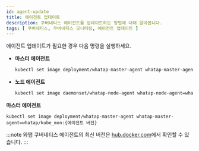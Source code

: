 ```yaml
---
id: agent-update
title: 에이전트 업데이트
description: 쿠버네티스 에이전트를 업데이트하는 방법에 대해 알아봅니다.
tags: [ 쿠버네티스, 쿠버네티스 모니터링, 에이전트 업데이트 ]
---
```



에이전트 업데이트가 필요한 경우 다음 명령을 실행하세요.

<Tabs groupId='k8stype'>

<TabItem value='kubernetes' label='KUBERNETES' default>

* **마스터 에이전트**

  ```bash
  kubectl set image deployment/whatap-master-agent whatap-master-agent=whatap/kube_mon:{에이전트 버전} -n whatap-monitoring
  ```

* **노드 에이전트**

  ```bash
  kubectl set image daemonset/whatap-node-agent whatap-node-agent=whatap/kube_mon:{에이전트 버전} -n whatap-monitoring
  ```

</TabItem>

<TabItem value='eksfragate' label='EKS Fargate'>

**마스터 에이전트**

```
kubectl set image deployment/whatap-master-agent whatap-master-agent=whatap/kube_mon:{에이전트 버전}
```

</TabItem>

</Tabs>

:::note
와탭 쿠버네티스 에이전트의 최신 버전은 [hub.docker.com](https://hub.docker.com/r/whatap/kube_mon/tags)에서 확인할 수 있습니다.
:::
